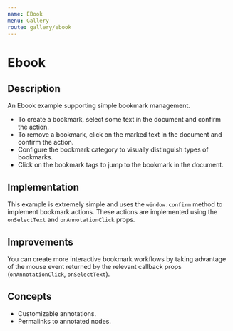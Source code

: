 ```yaml
---
name: EBook
menu: Gallery
route: gallery/ebook
---
```



# Ebook

## Description
An Ebook example supporting simple bookmark management.
- To create a bookmark, select some text in the document and confirm the action.
- To remove a bookmark, click on the marked text in the document and confirm the action.
- Configure the bookmark category to visually distinguish types of bookmarks.
- Click on the bookmark tags to jump to the bookmark in the document.

## Implementation
This example is extremely simple and uses the `window.confirm` method to implement bookmark actions.  These actions are implemented using the `onSelectText` and `onAnnotationClick` props.

## Improvements
You can create more interactive bookmark workflows by taking advantage of the mouse event returned by the relevant callback props (`onAnnotationClick`, `onSelectText`).

## Concepts
- Customizable annotations.
- Permalinks to annotated nodes.

<Ebook />
